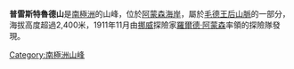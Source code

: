 {{Coord|86|34|S|165|7|W|display=title}}

'''普雷斯特魯德山'''是[[南極洲|南極洲]]的山峰，位於[[阿蒙森海岸|阿蒙森海岸]]，屬於[[毛德王后山脈|毛德王后山脈]]的一部分，海拔高度超過2,400米，1911年11月由[[挪威|挪威]]探險家[[羅爾德·阿蒙森|羅爾德·阿蒙森]]率領的探險隊發現。

{{Antarctica-geo-stub}}
[[Category:南極洲山峰|Category:南極洲山峰]]